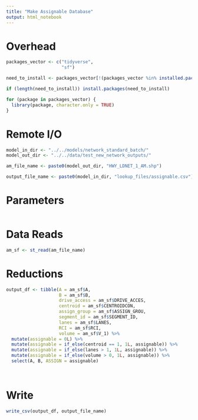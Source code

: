 ```yaml
---
title: "Make Assignable Database"
output: html_notebook
---
```



# Overhead
```r
packages_vector <- c("tidyverse",
                     "sf")

need_to_install <- packages_vector[!(packages_vector %in% installed.packages()[,"Package"])]

if (length(need_to_install)) install.packages(need_to_install)

for (package in packages_vector) {
  library(package, character.only = TRUE)
}

```

# Remote I/O
```r
model_in_dir <- "../../models/network_standard_batch/"
model_out_dir <- "../../data/test_new_network_outputs/" 

am_file_name <- paste0(model_out_dir, "HWY_LDNET_1_AM.shp")

output_file_name <- paste0(model_in_dir, "lookup_files/assignable.csv")
```

# Parameters
```r

```


# Data Reads
```r
am_sf <- st_read(am_file_name)
```

# Reductions 
```r
output_df <- tibble(A = am_sf$A,
                    B = am_sf$B,
                    drive_access = am_sf$DRIVE_ACCES,
                    centroid = am_sf$CENTROIDCON,
                    assign_group = am_sf$ASSIGN_GROU,
                    segment_id = am_sf$SEGMENT_ID,
                    lanes = am_sf$LANES,
                    RCI = am_sf$RCI,
                    volume = am_sf$V_1) %>%
  mutate(assignable = 0L) %>%
  mutate(assignable = if_else(centroid == 1, 1L, assignable)) %>%
  mutate(assignable = if_else(lanes > 1, 1L, assignable)) %>%
  mutate(assignable = if_else(volume > 0, 1L, assignable)) %>%
  select(A, B, ASSIGN = assignable)

  
```

# Write
```r
write_csv(output_df, output_file_name)
```


